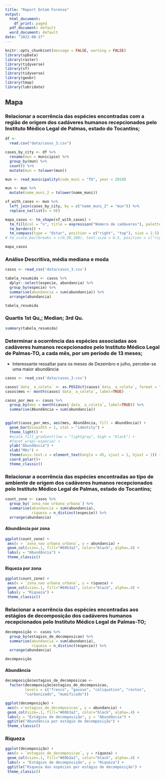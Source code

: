 ```yaml
---
title: "Report Entom Forense"
output:
  html_document:
    df_print: paged
  pdf_document: default
  word_document: default
date: "2022-08-27"
---
```


```r
knitr::opts_chunk$set(message = FALSE, warning = FALSE)
library(spData)
library(raster)
library(tidyverse)
library(sf)
library(tidyverse)
library(geobr)
library(tmap)
library(lubridate)
```

## Mapa

### Relacionar a ocorrência das espécies encontradas com a região de origem dos cadáveres humanos recepcionados pelo Instituto Médico Legal de Palmas, estado do Tocantins;


```r
df <-
  read.csv("data/casos_3.csv")

cases_by_city <- df %>%
  rename(mun = municipio) %>%
  group_by(mun) %>%
  count() %>%
  mutate(mun = tolower(mun))

mun <- read_municipality(code_muni = "TO", year = 2010)

mun <- mun %>%
  mutate(name_muni_2 = tolower(name_muni))

sf_with_cases <- mun %>%
  left_join(cases_by_city, by = c("name_muni_2" = "mun")) %>%
  replace_na(list(n = 0))

mapa_casos <- tm_shape(sf_with_cases) +
  tm_fill(col = "n", title = expression("Número de cadáveres"), palette = "GnBu") +
  tm_borders() +
  tm_compass(type = "8star", position = c("right", "top"), size = 2.5)
# tm_scale_bar(breaks = c(0,50,100), text.size = 0.5, position = c("right", "bottom"))

mapa_casos
```

### Análise Descritiva, média mediana e moda

```r
casos <- read_csv('data/casos_3.csv')

tabela_resumida <- casos %>% 
  dplyr::select(especie, abundancia) %>%
  group_by(especie) %>%
  summarise(abundancia = sum(abundancia)) %>% 
  arrange(abundancia) 

tabela_resumida
```

### Quartis 1st Qu,; Median; 3rd Qu.

```r

summary(tabela_resumida)  

```

### Determinar a ocorrência das espécies associadas aos cadáveres humanos recepcionados pelo Instituto Médico Legal de Palmas-TO, a cada mês, por um período de 13 meses;

- Interessante ressaltar para os meses de Dezembro e julho, percebe-se uma maior abundância
```r

casos <- read_csv('data/casos_3.csv')

casos$`data_ a_coleta` <- as.POSIXct(casos$`data_ a_coleta`, format = "%d/%m/%Y")
casos$mes <- month(casos$`data_ a_coleta`, label=TRUE)

casos_por_mes <- casos %>% 
  group_by(mes = month(casos$`data_ a_coleta`, label=TRUE)) %>%
  summarise(Abundância = sum(abundancia))
  

ggplot(casos_por_mes, aes(mes, Abundância, fill = Abundância)) +
  geom_bar(binwidth = 1, stat = "identity") +
  theme_light() +
  #scale_fill_gradient(low = "lightgray", high = "black") +
  #facet_wrap(~espécie) +
  ylab("Abundância") +
  xlab("Mês") +
  theme(axis.text.x = element_text(angle = 45, vjust = 1, hjust = 1)) +
  coord_polar()+
  theme_classic()
```

### Relacionar a ocorrência das espécies encontradas ao tipo de ambiente de origem dos cadáveres humanos recepcionados pelo Instituto Médico Legal de Palmas, estado do Tocantins;


```r
count_zone <- casos %>% 
  group_by(`zona_nao urbana_urbana`) %>%
  summarise(abundancia = sum(abundancia),
            riqueza = n_distinct(especie)) %>% 
  arrange(abundancia)
```

#### Abundância por zona

```r

ggplot(count_zone) +
 aes(x = `zona_nao urbana_urbana`, y = abundancia) +
 geom_col(size=.1, fill="#69b3a2", color="black", alpha=.4) +
 labs(y = "Abundância") +
 theme_classic()
```

#### Riqueza por zona

```r
ggplot(count_zone) +
 aes(x = `zona_nao urbana_urbana`, y = riqueza) +
 geom_col(size=.1, fill="#69b3a2", color="black", alpha=.4) +
 labs(y = "Riqueza") +
 theme_classic()
```

### Relacionar a ocorrência das espécies encontradas aos estágios de decomposição dos cadáveres humanos recepcionados pelo Instituto Médico Legal de Palmas-TO;


```r
decomposição <- casos %>% 
  group_by(estagios_de_decomposicao) %>%
  summarise(abundancia = sum(abundancia),
            riqueza = n_distinct(especie)) %>% 
  arrange(abundancia) 

decomposição
```

#### Abundância

```r
decomposição$estagios_de_decomposicao <- 
  factor(decomposição$estagios_de_decomposicao,
         levels = c("fresco", "gasoso", "coliquativo", "restos",
         "carbonizado", "mumificado"))

ggplot(decomposição) +
 aes(x =`estagios_de_decomposicao`, y = abundancia) +
 geom_col(size=.1, fill="#69b3a2", color="black", alpha=.4) +
 labs(x = "Estágios de decomposição", y = "Abundância") +
 ggtitle("Abundância por estágio de decomposição") +
 theme_classic()
```

### Riqueza

```r
ggplot(decomposição) +
 aes(x = `estagios_de_decomposicao`, y = riqueza) +
 geom_col(size=.1, fill="#69b3a2", color="black", alpha=.4) +
 labs(x = "Estágios de decomposição", y = "Riqueza") +
 ggtitle("Riqueza das espécies por estágio de decomposição") +
 theme_classic()
```


